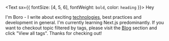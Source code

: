 <Text sx={{ fontSize: [4, 5, 6], fontWeight: `bold`, color: `heading` }}>
  Hey
</Text>

I'm Boro - I write about exciting [technologies](), best practices and development in general. I'm currently learning Next.js predominantly. If you want to checkout topic filtered by tags, please visit the [Blog]() section and click "View all tags". Thanks for checking out!
